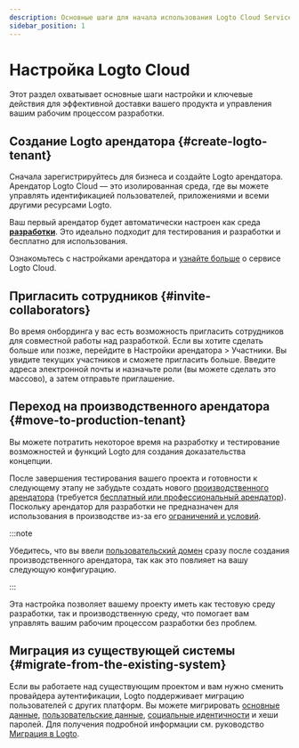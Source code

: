 ```yaml
---
description: Основные шаги для начала использования Logto Cloud Service в качестве вашего провайдера OAuth 2, OIDC и SAML.
sidebar_position: 1
---
```


# Настройка Logto Cloud

Этот раздел охватывает основные шаги настройки и ключевые действия для эффективной доставки вашего продукта и управления вашим рабочим процессом разработки.

## Создание Logto арендатора \{#create-logto-tenant}

Сначала зарегистрируйтесь для бизнеса и создайте Logto арендатора. Арендатор Logto Cloud — это изолированная среда, где вы можете управлять идентификацией пользователей, приложениями и всеми другими ресурсами Logto.

Ваш первый арендатор будет автоматически настроен как среда [**разработки**](/logto-cloud/tenant-settings#development). Это идеально подходит для тестирования и разработки и бесплатно для использования.

Ознакомьтесь с настройками арендатора и [узнайте больше](/logto-cloud) о сервисе Logto Cloud.

## Пригласить сотрудников \{#invite-collaborators}

Во время онбординга у вас есть возможность пригласить сотрудников для совместной работы над разработкой. Если вы хотите сделать больше или позже, перейдите в <CloudLink to="/tenant-settings/members">Настройки арендатора > Участники</CloudLink>. Вы увидите текущих участников и сможете пригласить больше. Введите адреса электронной почты и назначьте роли (вы можете сделать это массово), а затем отправьте приглашение.

## Переход на производственного арендатора \{#move-to-production-tenant}

Вы можете потратить некоторое время на разработку и тестирование возможностей и функций Logto для создания доказательства концепции.

После завершения тестирования вашего проекта и готовности к следующему этапу не забудьте создать нового [производственного арендатора](/logto-cloud/tenant-settings#production) (требуется [бесплатный или профессиональный арендатор](https://logto.io/pricing)). Поскольку арендатор для разработки не предназначен для использования в производстве из-за его [ограничений и условий](/logto-cloud/tenant-settings#development).

:::note

Убедитесь, что вы ввели [пользовательский домен](/logto-cloud/custom-domain) сразу после создания производственного арендатора, так как это повлияет на вашу следующую конфигурацию.

:::

Эта настройка позволяет вашему проекту иметь как тестовую среду разработки, так и производственную среду, что помогает вам управлять вашим рабочим процессом разработки без проблем.

## Миграция из существующей системы \{#migrate-from-the-existing-system}

Если вы работаете над существующим проектом и вам нужно сменить провайдера аутентификации, Logto поддерживает миграцию пользователей с других платформ. Вы можете мигрировать [основные данные](/user-management/user-data#basic-data), [пользовательские данные](/user-management/user-data#custom-data), [социальные идентичности](/user-management/user-data#social-identities) и хеши паролей. Для получения подробной информации см. руководство [Миграция в Logto](../user-management/user-migration.mdx).
